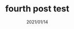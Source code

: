 ---
title: fourth post test
slug: setting-url-with-slug-four
date: 2021/01/14
featureImage: fourth.jpg
excerpt: this is the fourth excerpt
thumbnail: "fourth.jpg"
tags: 
- tags
- lol
- wtf
---
